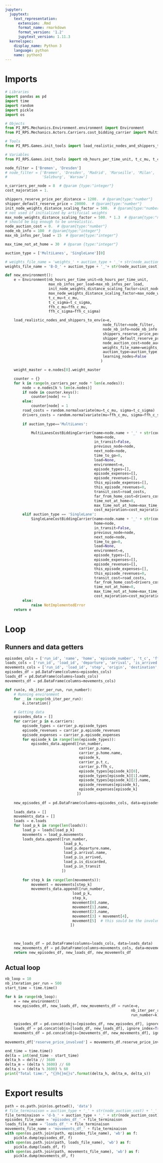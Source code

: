 ```yaml
---
jupyter:
  jupytext:
    text_representation:
      extension: .Rmd
      format_name: rmarkdown
      format_version: '1.2'
      jupytext_version: 1.11.3
  kernelspec:
    display_name: Python 3
    language: python
    name: python3
---
```


# Imports

```python
# Libraries
import pandas as pd
import time
import random
import pickle 
import os

# Objects
from PI_RPS.Mechanics.Environment.environment import Environment
from PI_RPS.Mechanics.Actors.Carriers.cost_bidding_carrier import MultiLanesCostBiddingCarrier, SingleLaneCostBiddingCarrier

# Tools
from PI_RPS.Games.init_tools import load_realistic_nodes_and_shippers_to_env

# Variables
from PI_RPS.Games.init_tools import nb_hours_per_time_unit, t_c_mu, t_c_sigma, ffh_c_mu, ffh_c_sigma
```

```python
node_filter = ['Bremen', 'Dresden']
# node_filter = ['Bremen', 'Dresden', 'Madrid', 'Marseille', 'Milan', 'Naples', 'Paris', 'Rotterdam', 'Saarbrücken',
#                'Salzburg', 'Warsaw']

n_carriers_per_node = 8  # @param {type:"integer"}
cost_majoration = 1.

shippers_reserve_price_per_distance = 1200.  # @param{type:"number"}
shipper_default_reserve_price = 20000.  # @param{type:"number"}
init_node_weights_distance_scaling_factor = 500.  # @param{type:"number"}
# not used if initialized by artificial weights
max_node_weights_distance_scaling_factor = 500. * 1.3  # @param{type:"number"}
# should be big enough to be unrealistic.
node_auction_cost = 0.  # @param{type:"number"}
node_nb_info = 100  # @param{type:"integer"}
max_nb_infos_per_load = 15  # @param{type:"integer"}

max_time_not_at_home = 30  # @param {type:"integer"}

auction_type = ['MultiLanes', 'SingleLane'][0]

# weights_file_name = 'weights_' + auction_type + '_'+ str(node_auction_cost) + '_' + str(n_carriers_per_node) + '_' + str(cost_majoration) + '.json'
weights_file_name = 'B-D_' + auction_type + '_'+ str(node_auction_cost) + '_' + str(n_carriers_per_node) + '_' + str(cost_majoration) + '.json'
```

```python
def new_environment():
    e = Environment(nb_hours_per_time_unit=nb_hours_per_time_unit,
                    max_nb_infos_per_load=max_nb_infos_per_load,
                    init_node_weights_distance_scaling_factor=init_node_weights_distance_scaling_factor,
                    max_node_weights_distance_scaling_factor=max_node_weights_distance_scaling_factor,
                    t_c_mu=t_c_mu,
                    t_c_sigma=t_c_sigma,
                    ffh_c_mu=ffh_c_mu,
                    ffh_c_sigma=ffh_c_sigma)

    load_realistic_nodes_and_shippers_to_env(e=e,
                                             node_filter=node_filter,
                                             node_nb_info=node_nb_info,
                                             shippers_reserve_price_per_distance=shippers_reserve_price_per_distance,
                                             shipper_default_reserve_price=shipper_default_reserve_price,
                                             node_auction_cost=node_auction_cost,
                                             weights_file_name=weights_file_name,
                                             auction_type=auction_type,
                                             learning_nodes=False
                                            )

    weight_master = e.nodes[0].weight_master

    counter = {}
    for k in range(n_carriers_per_node * len(e.nodes)):
        node = e.nodes[k % len(e.nodes)]
        if node in counter.keys():
            counter[node] += 1
        else:
            counter[node] = 1
        road_costs = random.normalvariate(mu=t_c_mu, sigma=t_c_sigma)
        drivers_costs = random.normalvariate(mu=ffh_c_mu, sigma=ffh_c_sigma)
        
        if auction_type=='MultiLanes':

            MultiLanesCostBiddingCarrier(name=node.name + '_' + str(counter[node]),
                                         home=node,
                                         in_transit=False,
                                         previous_node=node,
                                         next_node=node,
                                         time_to_go=0,
                                         load=None,
                                         environment=e,
                                         episode_types=[],
                                         episode_expenses=[],
                                         episode_revenues=[],
                                         this_episode_expenses=[],
                                         this_episode_revenues=0,
                                         transit_cost=road_costs,
                                         far_from_home_cost=drivers_costs,
                                         time_not_at_home=0,
                                         max_time_not_at_home=max_time_not_at_home,
                                         cost_majoration=cost_majoration)
        elif auction_type == 'SingleLane':
            SingleLaneCostBiddingCarrier(name=node.name + '_' + str(counter[node]),
                                         home=node,
                                         in_transit=False,
                                         previous_node=node,
                                         next_node=node,
                                         time_to_go=0,
                                         load=None,
                                         environment=e,
                                         episode_types=[],
                                         episode_expenses=[],
                                         episode_revenues=[],
                                         this_episode_expenses=[],
                                         this_episode_revenues=0,
                                         transit_cost=road_costs,
                                         far_from_home_cost=drivers_costs,
                                         time_not_at_home=0,
                                         max_time_not_at_home=max_time_not_at_home,
                                         cost_majoration=cost_majoration)
        else:
            raise NotImplementedError
    return e
```

# Loop
## Runners and data getters

```python
episodes_cols = ['run_id', 'name', 'home', 'episode_number', 't_c', 'ffh_c', 'type', 'origin', 'destination', 'revenue', 'cost']
loads_cols = ['run_id', 'load_id', 'departure', 'arrival', 'is_arrived', 'is_discarded', 'in_transit']
movements_cols = ['run_id', 'load_id', 'step', 'origin', 'destination', 'carrier', 'price', 'reserve_price_involved']
episodes_df = pd.DataFrame(columns=episodes_cols)
loads_df = pd.DataFrame(columns=loads_cols)
movements_df = pd.DataFrame(columns=movements_cols)
```

```python
def run(e, nb_iter_per_run, run_number):
    # Running environment
    for _ in range(nb_iter_per_run):
        e.iteration()

    # Getting data
    episodes_data = []
    for carrier_p in e.carriers:
        episode_types = carrier_p.episode_types
        episode_revenues = carrier_p.episode_revenues
        episode_expenses = carrier_p.episode_expenses
        for episode_k in range(len(episode_types)):
            episodes_data.append([run_number,
                                  carrier_p.name,
                                  carrier_p.home.name,
                                  episode_k,
                                  carrier_p.t_c,
                                  carrier_p.ffh_c,
                                  episode_types[episode_k][0],
                                  episode_types[episode_k][1].name,
                                  episode_types[episode_k][2].name,
                                  episode_revenues[episode_k],
                                  episode_expenses[episode_k]
                                 ])
            
    new_episodes_df = pd.DataFrame(columns=episodes_cols, data=episodes_data)
    
    loads_data = []
    movements_data = []
    loads = e.loads
    for load_p_k in range(len(loads)):
        load_p = loads[load_p_k]
        movements = load_p.movements
        loads_data.append([run_number,
                           load_p_k,
                           load_p.departure.name,
                           load_p.arrival.name,
                           load_p.is_arrived,
                           load_p.is_discarded,
                           load_p.in_transit
                          ])
        
        for step_k in range(len(movements)):
            movement = movements[step_k]
            movements_data.append([run_number,
                               load_p_k,
                               step_k,
                               movement[0].name,
                               movement[1].name,
                               movement[2].name,
                               movement[3] + movement[4],
                               movement[5]  # this sould be the involvment of reserve price in the movement
                              ])
            
    
    
    new_loads_df = pd.DataFrame(columns=loads_cols, data=loads_data)
    new_movements_df = pd.DataFrame(columns=movements_cols, data=movements_data)
    return new_episodes_df, new_loads_df, new_movements_df
```

## Actual loop

```python
nb_loop = 10
nb_iteration_per_run = 500
start_time = time.time()

for k in range(nb_loop):
    e = new_environment()
    new_episodes_df, new_loads_df, new_movements_df = run(e=e,
                                                          nb_iter_per_run=nb_iteration_per_run,
                                                          run_number=k)
    
    episodes_df = pd.concat(objs=[episodes_df, new_episodes_df], ignore_index=True)
    loads_df = pd.concat(objs=[loads_df, new_loads_df], ignore_index=True)
    movements_df = pd.concat(objs=[movements_df, new_movements_df], ignore_index=True)
    
movements_df['reserve_price_involved'] = movements_df.reserve_price_involved.astype(bool)

end_time = time.time()
delta = int(end_time - start_time)
delta_h = delta // 3600
delta_m = (delta % 3600) // 60
delta_s = (delta % 3600) % 60
print("Total time:", "{}h{}m{}s".format(delta_h, delta_m, delta_s))
```

# Export results

```python
path = os.path.join(os.getcwd(), 'data')
# file_terminaison = auction_type + '_' + str(node_auction_cost) + '_' + str(n_carriers_per_node) + '_' + str(cost_majoration) + '.bin'
file_terminaison = 'd-b_' + auction_type + '_' + str(node_auction_cost) + '_' + str(n_carriers_per_node) + '_' + str(cost_majoration) + '.bin'
episodes_file_name = 'episodes_df_' + file_terminaison
loads_file_name = 'loads_df_' + file_terminaison
movements_file_name = 'movements_df_' + file_terminaison
with open(os.path.join(path, episodes_file_name), 'wb') as f:
    pickle.dump(episodes_df, f)
with open(os.path.join(path, loads_file_name), 'wb') as f:
    pickle.dump(loads_df, f)
with open(os.path.join(path, movements_file_name), 'wb') as f:
    pickle.dump(movements_df, f)

```

```python

```
